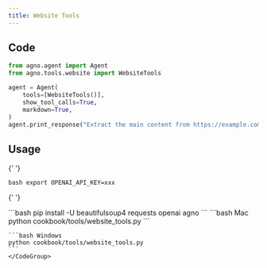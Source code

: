 ```yaml
---
title: Website Tools
---
```


## Code

```python cookbook/tools/website_tools.py
from agno.agent import Agent
from agno.tools.website import WebsiteTools

agent = Agent(
    tools=[WebsiteTools()],
    show_tool_calls=True,
    markdown=True,
)
agent.print_response("Extract the main content from https://example.com")
```

## Usage

<Steps>
  <Snippet file="create-venv-step.mdx" />

{' '}

<Step title="Set your API key">```bash export OPENAI_API_KEY=xxx ```</Step>

{' '}

<Step title="Install libraries">
  ```bash pip install -U beautifulsoup4 requests openai agno ```
</Step>

  <Step title="Run Agent">
    <CodeGroup>
    ```bash Mac
    python cookbook/tools/website_tools.py
    ```

    ```bash Windows
    python cookbook/tools/website_tools.py
    ```
    </CodeGroup>

  </Step>
</Steps>
